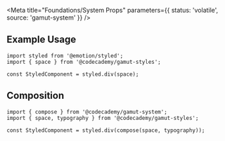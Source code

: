 <Meta
  title="Foundations/System Props"
  parameters={{ status: 'volatile', source: 'gamut-system' }}
/>

## Example Usage

```tsx
import styled from '@emotion/styled';
import { space } from '@codecademy/gamut-styles';

const StyledComponent = styled.div(space);
```

## Composition

```tsx
import { compose } from '@codecademy/gamut-system';
import { space, typography } from '@codecademy/gamut-styles';

const StyledComponent = styled.div(compose(space, typography));
```
